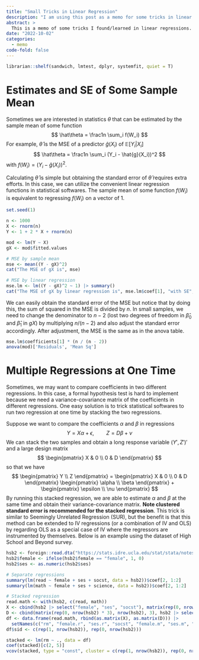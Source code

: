 ```yaml
---
title: "Small Tricks in Linear Regression"
description: "I am using this post as a memo for some tricks in linear regressions."
abstract: >
  This is a memo of some tricks I found/learned in linear regressions.
date: "2022-10-02"
categories:
  - memo
code-fold: false
---
```



```r
librarian::shelf(sandwich, lmtest, dplyr, systemfit, quiet = T)
```

# Estimates and SE of Some Sample Mean

Sometimes we are interested in statistics $\theta$ that can be estimated by the sample mean of some function
$$
\hat\theta = \frac1n \sum_i f(W_i)
$$
For example, $\hat\theta$ is the MSE of a predictor $\hat{g}(X_i)$ of $\mathbb{E}[Y_i|X_i]$
$$
\hat\theta = \frac1n \sum_i (Y_i - \hat{g}(X_i))^2
$$
with $f(W_i) = (Y_i - \hat{g}(X_i))^2$.

Calculating $\hat\theta$ is simple but obtaining the standard error of $\hat\theta$ requires extra efforts. In this case, we can utilize the convenient linear regression functions in statistical softwares. The sample mean of some function $f(W_i)$ is equivalent to regressing $f(W_i)$ on a vector of $1$.

```r
set.seed(1)

n <- 1000
X <- rnorm(n)
Y <- 1 + 2 * X + rnorm(n)

mod <- lm(Y ~ X)
gX <- mod$fitted.values

# MSE by sample mean 
mse <- mean((Y - gX)^2)
cat("The MSE of gX is", mse)

# MSE by linear regression
mse.lm <- lm((Y - gX)^2 ~ 1) |> summary()
cat("The MSE of gX by linear regression is", mse.lm$coef[1], "with SE", mse.lm$coef[2])
```

We can easily obtain the standard error of the MSE but notice that by doing this, the sum of squared in the MSE is divided by $n$. In small samples, we need to change the denominator to $n - 2$ (lost two degrees of freedom in $\hat\beta_0$ and $\hat\beta_1$ in $gX$) by multiplying $n/(n - 2)$ and also adjust the standard error accordingly. After adjustment, the MSE is the same as in the anova table.

```r
mse.lm$coefficients[1] * (n / (n - 2))
anova(mod)['Residuals', 'Mean Sq']
```

# Multiple Regressions at One Time

Sometimes, we may want to compare coefficients in two different regressions. In this case, a formal hypothesis test is hard to implement because we need a variance-covariance matrix of the coefficients in different regressions. One easy solution is to trick statistical softwares to run two regression at one time by stacking the two regressions.

Suppose we want to compare the coefficients $\alpha$ and $\beta$ in regressions
$$
Y = X\alpha + \epsilon, \quad \quad Z = D\beta + \nu
$$
We can stack the two samples and obtain a long response variable $(Y', Z')'$ and a large design matrix
$$
\begin{pmatrix}
X & 0 \\
0 & D
\end{pmatrix}
$$
so that we have
$$
\begin{pmatrix} Y \\ Z \end{pmatrix} = \begin{pmatrix} X & 0 \\ 0 & D \end{pmatrix} \begin{pmatrix} \alpha \\ \beta \end{pmatrix} + \begin{pmatrix} \epsilon \\ \nu \end{pmatrix}
$$
By running this stacked regression, we are able to estimate $\alpha$ and $\beta$ at the same time and obtain their variance-covariance matrix. **Note clustered standard error is recommended for the stacked regression**. This trick is similar to Seemingly Unrelated Regression (SUR), but the benefit is that this method can be extended to IV regressions (or a combination of IV and OLS) by regarding OLS as a special case of IV where the regressors are instrumented by themselves. Below is an example using the dataset of High School and Beyond survey.

```r

hsb2 <- foreign::read.dta("https://stats.idre.ucla.edu/stat/stata/notes/hsb2.dta")
hsb2$female <- ifelse(hsb2$female == "female", 1, 0)
hsb2$ses <- as.numeric(hsb2$ses)

# Separate regressions
summary(lm(read ~ female + ses + socst, data = hsb2))$coef[2, 1:2]
summary(lm(math ~ female + ses + science, data = hsb2))$coef[2, 1:2]

# Stacked regression
read.math <- with(hsb2, c(read, math))
X <- cbind(hsb2 |> select("female", "ses", "socst"), matrix(rep(0, nrow(hsb2) * 3), nrow(hsb2), 3))
D <- cbind(matrix(rep(0, nrow(hsb2) * 3), nrow(hsb2), 3), hsb2 |> select("female", "ses", "science"))
df <- data.frame(read.math, rbind(as.matrix(X), as.matrix(D))) |> 
  setNames(c("rm", "female.r", "ses.r", "socst", "female.m", "ses.m", "science"))
df$sid <- c(rep(1, nrow(hsb2)), rep(0, nrow(hsb2)))

stacked <- lm(rm ~ ., data = df)
coef(stacked)[c(2, 5)]
vcov(stacked, type = "const", cluster = c(rep(1, nrow(hsb2)), rep(0, nrow(hsb2))))[c(2, 5), c(2, 5)]
```






